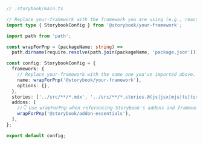 ```ts
// .storybook/main.ts

// Replace your-framework with the framework you are using (e.g., react-webpack5, vue3-vite)
import type { StorybookConfig } from '@storybook/your-framework';

import path from 'path';

const wrapForPnp = (packageName: string) =>
  path.dirname(require.resolve(path.join(packageName, 'package.json')));

const config: StorybookConfig = {
  framework: {
    // Replace your-framework with the same one you've imported above.
    name: wrapForPnp('@storybook/your-framework'),
    options: {},
  },
  stories: ['../src/**/*.mdx', '../src/**/*.stories.@(js|jsx|mjs|ts|tsx)'],
  addons: [
    //👇 Use wrapForPnp when referencing Storybook's addons and frameworks
    wrapForPnp('@storybook/addon-essentials'),
  ],
};

export default config;
```

